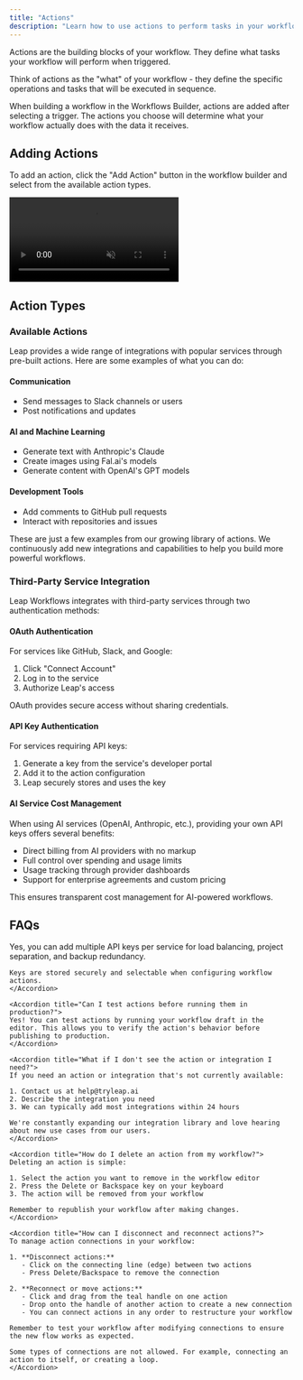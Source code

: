 ```yaml
---
title: "Actions"
description: "Learn how to use actions to perform tasks in your workflow"
---
```


Actions are the building blocks of your workflow. They define what tasks your workflow will perform when triggered.

Think of actions as the "what" of your workflow - they define the specific operations and tasks that will be executed in sequence.

When building a workflow in the Workflows Builder, actions are added after selecting a trigger. The actions you choose will determine what your workflow actually does with the data it receives.

## Adding Actions

To add an action, click the "Add Action" button in the workflow builder and select from the available action types.

<Frame>
  <video
    autoPlay
    muted
    loop
    playsInline
    className="w-full"
    src="https://storage.cloud.google.com/leap-docs/triggers.mp4"
  ></video>
</Frame>

## Action Types

### Available Actions

Leap provides a wide range of integrations with popular services through pre-built actions. Here are some examples of what you can do:

#### Communication

- Send messages to Slack channels or users
- Post notifications and updates

#### AI and Machine Learning

- Generate text with Anthropic's Claude
- Create images using Fal.ai's models
- Generate content with OpenAI's GPT models

#### Development Tools

- Add comments to GitHub pull requests
- Interact with repositories and issues

These are just a few examples from our growing library of actions. We continuously add new integrations and capabilities to help you build more powerful workflows.

### Third-Party Service Integration

Leap Workflows integrates with third-party services through two authentication methods:

#### OAuth Authentication

For services like GitHub, Slack, and Google:

1. Click "Connect Account"
2. Log in to the service
3. Authorize Leap's access

OAuth provides secure access without sharing credentials.

#### API Key Authentication

For services requiring API keys:

1. Generate a key from the service's developer portal
2. Add it to the action configuration
3. Leap securely stores and uses the key

#### AI Service Cost Management

When using AI services (OpenAI, Anthropic, etc.), providing your own API keys offers several benefits:

- Direct billing from AI providers with no markup
- Full control over spending and usage limits
- Usage tracking through provider dashboards
- Support for enterprise agreements and custom pricing

This ensures transparent cost management for AI-powered workflows.

## FAQs

<AccordionGroup>
    <Accordion title="Can I add multiple API keys for the same service?">
    Yes, you can add multiple API keys per service for load balancing, project separation, and backup redundancy.
    
    Keys are stored securely and selectable when configuring workflow actions.
    </Accordion>

    <Accordion title="Can I test actions before running them in production?">
    Yes! You can test actions by running your workflow draft in the editor. This allows you to verify the action's behavior before publishing to production.
    </Accordion>

    <Accordion title="What if I don't see the action or integration I need?">
    If you need an action or integration that's not currently available:

    1. Contact us at help@tryleap.ai
    2. Describe the integration you need
    3. We can typically add most integrations within 24 hours

    We're constantly expanding our integration library and love hearing about new use cases from our users.
    </Accordion>

    <Accordion title="How do I delete an action from my workflow?">
    Deleting an action is simple:

    1. Select the action you want to remove in the workflow editor
    2. Press the Delete or Backspace key on your keyboard
    3. The action will be removed from your workflow

    Remember to republish your workflow after making changes.
    </Accordion>

    <Accordion title="How can I disconnect and reconnect actions?">
    To manage action connections in your workflow:

    1. **Disconnect actions:**
       - Click on the connecting line (edge) between two actions
       - Press Delete/Backspace to remove the connection

    2. **Reconnect or move actions:**
       - Click and drag from the teal handle on one action
       - Drop onto the handle of another action to create a new connection
       - You can connect actions in any order to restructure your workflow

    Remember to test your workflow after modifying connections to ensure the new flow works as expected.

    Some types of connections are not allowed. For example, connecting an action to itself, or creating a loop.
    </Accordion>

</AccordionGroup>
